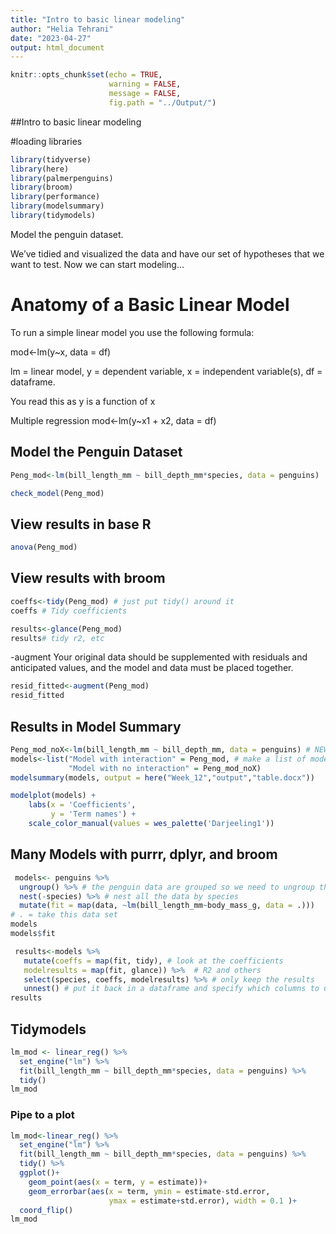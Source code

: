 ```yaml
---
title: "Intro to basic linear modeling"
author: "Helia Tehrani"
date: "2023-04-27"
output: html_document
---
```


```r
knitr::opts_chunk$set(echo = TRUE,
                      warning = FALSE,
                      message = FALSE,
                      fig.path = "../Output/")
```

##Intro to basic linear modeling

#loading libraries
```r
library(tidyverse)
library(here)
library(palmerpenguins)
library(broom)
library(performance) 
library(modelsummary)
library(tidymodels)
```

Model the penguin dataset.

We've tidied and visualized the data and have our set of hypotheses that we want to test. Now we can start modeling...

# Anatomy of a Basic Linear Model
To run a simple linear model you use the following formula:

mod<-lm(y~x, data = df)

lm = linear model, y = dependent variable, x = independent variable(s), df = dataframe.

You read this as y is a function of x

Multiple regression
mod<-lm(y~x1 + x2, data = df)

## Model the Penguin Dataset
```r
Peng_mod<-lm(bill_length_mm ~ bill_depth_mm*species, data = penguins)
```

```r
check_model(Peng_mod) 
```

## View results in base R
```r
anova(Peng_mod)
```

## View results with broom
```r
coeffs<-tidy(Peng_mod) # just put tidy() around it
coeffs # Tidy coefficients
```
```r
results<-glance(Peng_mod) 
results# tidy r2, etc
```

-augment Your original data should be supplemented with residuals and anticipated values, and the model and data must be placed together.
```r
resid_fitted<-augment(Peng_mod)
resid_fitted 
```

## Results in Model Summary
```r
Peng_mod_noX<-lm(bill_length_mm ~ bill_depth_mm, data = penguins) # NEW MODEL
models<-list("Model with interaction" = Peng_mod, # make a list of models and name them
             "Model with no interaction" = Peng_mod_noX)
modelsummary(models, output = here("Week_12","output","table.docx")) 
```

```r
modelplot(models) +
    labs(x = 'Coefficients', 
         y = 'Term names') +
    scale_color_manual(values = wes_palette('Darjeeling1'))
```

## Many Models with purrr, dplyr, and broom
```r
 models<- penguins %>%
  ungroup() %>% # the penguin data are grouped so we need to ungroup them
  nest(-species) %>% # nest all the data by species
  mutate(fit = map(data, ~lm(bill_length_mm~body_mass_g, data = .)))
# . = take this data set
models
models$fit
``` 
 
 
```r
 results<-models %>%
   mutate(coeffs = map(fit, tidy), # look at the coefficients
   modelresults = map(fit, glance)) %>%  # R2 and others
   select(species, coeffs, modelresults) %>% # only keep the results
   unnest() # put it back in a dataframe and specify which columns to unnest
results
```
## Tidymodels
```r
lm_mod <- linear_reg() %>%
  set_engine("lm") %>%
  fit(bill_length_mm ~ bill_depth_mm*species, data = penguins) %>%
  tidy()
lm_mod
```
### Pipe to a plot
```r
lm_mod<-linear_reg() %>%
  set_engine("lm") %>%
  fit(bill_length_mm ~ bill_depth_mm*species, data = penguins) %>%
  tidy() %>%
  ggplot()+
    geom_point(aes(x = term, y = estimate))+
    geom_errorbar(aes(x = term, ymin = estimate-std.error,
                      ymax = estimate+std.error), width = 0.1 )+
  coord_flip()
lm_mod
```